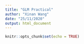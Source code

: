 ```yaml
---
title: "GLM Practical"
author: "Xinan Wang"
date: "25/11/2020"
output: html_document
---
```


```r
knitr::opts_chunk$set(echo = TRUE)
```

```r




```

